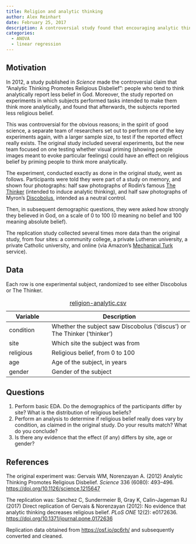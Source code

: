 ```yaml
---
title: Religion and analytic thinking
author: Alex Reinhart
date: February 25, 2017
description: A controversial study found that encouraging analytic thinking also reduced religious belief. A replication attempt collected much more data to try to confirm the hypothesis; is it supported by the data? A simple randomized experiment with continuous outcome and demographic controls.
categories:
  - ANOVA
  - linear regression
---
```


## Motivation

In 2012, a study published in *Science* made the controversial claim that
“Analytic Thinking Promotes Religious Disbelief”: people who tend to think
analytically report less belief in God. Moreover, the study reported on
experiments in which subjects performed tasks intended to make them think more
analytically, and found that afterwards, the subjects reported less religious
belief.

This was controversial for the obvious reasons; in the spirit of good science, a
separate team of researchers set out to perform one of the key experiments
again, with a larger sample size, to test if the reported effect really exists.
The original study included several experiments, but the new team focused on one
testing whether visual priming (showing people images meant to evoke particular
feelings) could have an effect on religious belief by priming people to think
more analytically.

The experiment, conducted exactly as done in the original study, went as
follows. Participants were told they were part of a study on memory, and shown
four photographs: half saw photographs of Rodin’s famous [The
Thinker](https://en.wikipedia.org/wiki/The_Thinker) (intended to induce analytic
thinking), and half saw photographs of Myron’s
[Discobolus](https://en.wikipedia.org/wiki/Discobolus), intended as a neutral
control.

Then, in subsequent demographic questions, they were asked how strongly they
believed in God, on a scale of 0 to 100 (0 meaning no belief and 100 meaning
absolute belief).

The replication study collected several times more data than the original study,
from four sites: a community college, a private Lutheran university, a private
Catholic university, and online (via Amazon’s [Mechanical
Turk](https://en.wikipedia.org/wiki/Amazon_Mechanical_Turk) service).

## Data

Each row is one experimental subject, randomized to see either Discobolus or The
Thinker.

| Variable | Description |
|----|-------------|
| condition |	Whether the subject saw Discobolus ('discus') or The Thinker ('thinker') |
| site |	Which site the subject was from |
| religious |	Religious belief, from 0 to 100 |
| age |	Age of the subject, in years |
| gender |	Gender of the subject  |

: [religion-analytic.csv](../data/religion-analytic.csv)

## Questions

1. Perform basic EDA. Do the demographics of the participants differ by site?
   What is the distribution of religious beliefs?
2. Perform an analysis to determine if religious belief really does vary by
   condition, as claimed in the original study. Do your results match? What do
   you conclude?
3. Is there any evidence that the effect (if any) differs by site, age or
   gender?


## References

The original experiment was: Gervais WM, Norenzayan A. (2012) Analytic Thinking
Promotes Religious Disbelief. *Science* 336 (6080): 493–496.
<https://doi.org/10.1126/science.1215647>

The replication was: Sanchez C, Sundermeier B, Gray K, Calin-Jageman RJ (2017)
Direct replication of Gervais & Norenzayan (2012): No evidence that analytic
thinking decreases religious belief. *PLoS ONE* 12(2): e0172636.
<https://doi.org/10.1371/journal.pone.0172636>

Replication data obtained from <https://osf.io/qc6rh/> and subsequently
converted and cleaned.
